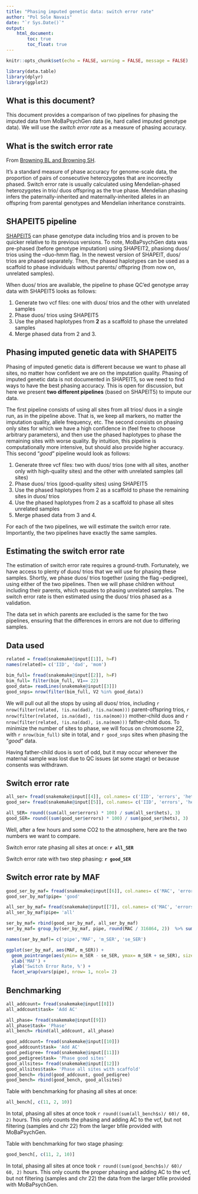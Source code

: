 ```yaml
---
title: "Phasing imputed genetic data: switch error rate"
author: "Pol Sole Navais"
date: "`r Sys.Date()`"
output:
    html_document:
        toc: true
        toc_float: true
---
```


```r
knitr::opts_chunk$set(echo = FALSE, warning = FALSE, message = FALSE)
```

```r
library(data.table)
library(dplyr)
library(ggplot2)

```

## What is this document?    

This document provides a comparison of two pipelines for phasing the imputed data from MoBaPsychGen data (ie, hard called imputed genotype data). We will use the *switch error rate* as a measure of phasing accuracy.   

## What is the switch error rate  

From [Browning BL and Browning SH](https://doi.org/10.1016/j.ajhg.2022.04.019).

It's a standard measure of phase accuracy for genome-scale data, the proportion of pairs of consecutive heterozygotes that are incorrectly phased. Switch error rate is usually calculated using Mendelian-phased heterozygotes in trio/ duos offspring as the true phase. Mendelian phasing infers the paternally-inherited and maternally-inherited alleles in an offspring from parental genotypes and Mendelian inheritance constraints.  

## SHAPEIT5 pipeline  

[SHAPEIT5](https://odelaneau.github.io/shapeit5/) can phase genotype data including trios and is proven to be quicker relative to its previous versions. To note, MoBaPsychGen data was pre-phased (before genotype imputation) using SHAPEIT2, phasiong duos/ trios using the --duo-hmm flag. In the newest version of SHAPEIT, duos/ trios are phased separately. Then, the phased haplotypes can be used as a scaffold to phase individuals without parents/ offspring (from now on, unrelated samples).  

When duos/ trios are available, the pipeline to phase QC'ed genotype array data with SHAPEIT5 looks as follows:  

1. Generate two vcf files: one with duos/ trios and the other with unrelated samples  
2. Phase duos/ trios using SHAPEIT5  
3. Use the phased haplotypes from **2** as a scaffold to phase the unrelated samples  
4. Merge phased data from 2 and 3.  


## Phasing imputed genetic data with SHAPEIT5  

Phasing of imputed genetic data is different because we want to phase all sites, no matter how confident we are on the imputation quality. Phasing of imputed genetic data is not documented in SHAPEIT5, so we need to find ways to have the best phasing accuracy. This is open for discussion, but here we present **two different pipelines** (based on SHAPEIT5) to impute our data.  

The first pipeline consists of using all sites from all trios/ duos in a single run, as in the pipeline above. That is, we keep all markers, no matter the imputation quality, allele frequency, etc. The second consists on phasing only sites for which we have a high confidence in (feel free to choose arbitrary parameters), and then use the phased haplotypes to phase the remaining sites with worse quality. By intuition, this pipeline is computationally more intensive, but should also provide higher accuracy. This second "*good*" pipeline would look as follows:  

1. Generate three vcf files: two with duos/ trios (one with all sites, another only with high-quality sites) and the other with unrelated samples (all sites)  
2. Phase duos/ trios (good-quality sites) using SHAPEIT5  
3. Use the phased haplotypes from 2 as a scaffold to phase the remaining sites in duos/ trios
4. Use the phased haplotypes from 2 as a scaffold to phase all sites unrelated samples  
5. Merge phased data from 3 and 4.  

For each of the two pipelines, we will estimate the switch error rate. Importantly, the two pipelines have exactly the same samples.  

## Estimating the switch error rate

The estimation of switch error rate requires a ground-truth. Fortunately, we have access to plenty of duos/ trios that we will use for phasing these samples. Shortly, we phase duos/ trios together (using the flag --pedigree), using either of the two pipelines. Then we will phase children without including their parents, which equates to phasing unrelated samples. The switch error rate is then estimated using the duos/ trios phased as a validation.  

The data set in which parents are excluded is the same for the two pipelines, ensuring that the differences in errors are not due to differing samples.  

## Data used  

```r
related = fread(snakemake@input[[1]], h=F)
names(related)= c('IID', 'dad', 'mom')

bim_full= fread(snakemake@input[[2]], h=F)
bim_full= filter(bim_full, V1== 22)
good_data= readLines(snakemake@input[[3]])
good_snps= nrow(filter(bim_full, V2 %in% good_data))
```

We will pull out all the stops by using all duos/ trios, including `r nrow(filter(related, !is.na(dad), !is.na(mom)))` parent-offspring trios, `r nrow(filter(related, is.na(dad), !is.na(mom)))` mother-child duos and `r nrow(filter(related, !is.na(dad), is.na(mom)))` father-child duos. To minimize the number of sites to phase, we will focus on chromosome 22, with `r nrow(bim_full)` site in total, and `r good_snps` sites when phasing the "*good*" data.  

Having father-child duos is sort of odd, but it may occur whenever the maternal sample was lost due to QC issues (at some stage) or because consents was withdrawn.  

## Switch error rate  

```r

all_ser= fread(snakemake@input[[4]], col.names= c('IID', 'errors', 'hets', 'SER'), h=F)
good_ser= fread(snakemake@input[[5]], col.names= c('IID', 'errors', 'hets', 'SER'), h=F)

all_SER= round((sum(all_ser$errors) * 100) / sum(all_ser$hets), 3)
good_SER= round((sum(good_ser$errors) * 100) / sum(good_ser$hets), 3)
```

Well, after a few hours and some CO2 to the atmosphere, here are the two numbers we want to compare.  

Switch error rate phasing all sites at once: **`r all_SER`**  

Switch error rate with two step phasing: **`r good_SER`**  

## Switch error rate by MAF  

```r
good_ser_by_maf= fread(snakemake@input[[6]], col.names= c('MAC', 'errors', 'hets', 'SER')) # good_ser_by_maf= fread('/mnt/work/pol/phase-imputed-genotypes/results/test/switch/allsites-good/related-chr22.frequency.switch.txt.gz', col.names= c('MAC', 'errors', 'hets', 'SER'))
good_ser_by_maf$pipe= 'good'

all_ser_by_maf= fread(snakemake@input[[7]], col.names= c('MAC', 'errors', 'hets', 'SER')) # all_ser_by_maf= fread('/mnt/work/pol/phase-imputed-genotypes/results/test/switch/all/related-chr22.frequency.switch.txt.gz', col.names= c('MAC', 'errors', 'hets', 'SER'))
all_ser_by_maf$pipe= 'all'

ser_by_maf= rbind(good_ser_by_maf, all_ser_by_maf)
ser_by_maf= group_by(ser_by_maf, pipe, round(MAC / 316864, 2))  %>% summarize(m_SER= mean(SER), se_SER= sd(SER)/sqrt(length(SER))) %>% ungroup()

names(ser_by_maf)= c('pipe','MAF', 'm_SER', 'se_SER')

ggplot(ser_by_maf, aes(MAF, m_SER)) + 
  geom_pointrange(aes(ymin= m_SER - se_SER, ymax= m_SER + se_SER), size= 0.1) +
  xlab('MAF') +
  ylab('Switch Error Rate, %') +
  facet_wrap(vars(pipe), nrow= 1, ncol= 2)

```

## Benchmarking  

```r

all_addcount= fread(snakemake@input[[8]]) 
all_addcount$task= 'Add AC'

all_phase= fread(snakemake@input[[9]]) 
all_phase$task= 'Phase'
all_bench= rbind(all_addcount, all_phase)

good_addcount= fread(snakemake@input[[10]]) 
good_addcount$task= 'Add AC'
good_pedigree= fread(snakemake@input[[11]]) 
good_pedigree$task= 'Phase good sites'
good_allsites= fread(snakemake@input[[12]]) 
good_allsites$task= 'Phase all sites with scaffold'
good_bench= rbind(good_addcount, good_pedigree)
good_bench= rbind(good_bench, good_allsites)

```

Table with benchmarking for phasing all sites at once:  

```r

all_bench[, c(11, 2, 10)]
```

In total, phasing all sites at once took `r round((sum(all_bench$s)/ 60)/ 60, 2)` hours. This only counts the phasing and adding AC to the vcf, but not filtering (samples and chr 22) from the larger bfile provided with MoBaPsychGen. 



Table with benchmarking for two stage phasing:  

```r

good_bench[, c(11, 2, 10)]
```

In total, phasing all sites at once took `r round((sum(good_bench$s)/ 60)/ 60, 2)` hours. This only counts the proper phasing and adding AC to the vcf, but not filtering (samples and chr 22) the data from the larger bfile provided with MoBaPsychGen. 